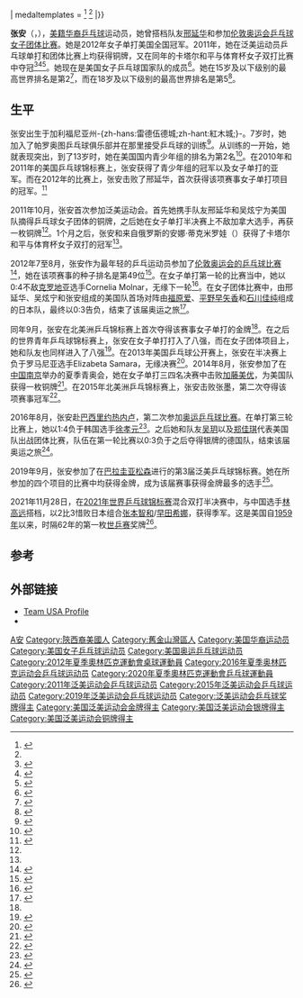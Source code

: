 {{Otheruses|other=名为张安的其他人物|張安 (成化進士)}}
{{NoteTA|G1=Sports|G2=Table Tennis}}
{{Infobox table tennis player 
| playername = 张安
| image=
| imagesize= 
| caption = 
| fullname = 莉莉·安·张（{{lang|en|Lily Ann Zhang}}）<ref name="ittf"/>
| nationality = {{USA}} 
| playingstyle = 横握式底板、全能攻击型
| hrank= 
| birthdate = {{Birth date and age|1996|6|16}}
| birthplace = {{USA}}[[加利福尼亚州|加利福尼亚州]][[紅木城|-{zh-hans:雷德伍德城;zh-hant:紅木城;}-]]
| deathdate = 
| deathplace = 
| height = {{convert|5.4|ft|cm|abbr=on}}<ref name="london 2012"/>
| weight ={{convert|117|lb|kg|abbr=on}}<ref name="london 2012">{{cite web|title=Lily Zhang - Table Tennis - Olympic Athlete {{!}} London 2012 |url=http://www.london2012.com/athlete/zhang-lily-1132430/ |publisher=London 2012 |accessdate=2012-09-26 |archivedate=2013-04-04 |archiveurl=https://web.archive.org/web/20130404001634/http://www.london2012.com/athlete/zhang-lily-1132430/ |deadurl=yes }}</ref>
| medaltemplates = 
{{MedalSport | 女子[[乒乓球|乒乓球]]}} 
{{MedalCountry | {{USA}} }}
{{MedalCompetition|[[世界乒乓球锦标赛|世界乒乓球锦标赛]]}}
{{MedalBronze| [[2021年世界乒乓球锦标赛|2021 休斯敦]] |混合双打}}
{{MedalCompetition|[[夏季青年奥林匹克运动会|夏季青年奥林匹克运动会]]}}
{{MedalBronze| [[2014年夏季青年奧林匹克運動會|2014 南京]] |单打}}
{{MedalCompetition|[[泛美運動會|泛美運動會]]}}
{{MedalGold| [[2015年泛美運動會|2015 多伦多]] |团体}}
{{MedalSilver| [[2019年泛美運動會|2019 利马]] |[[2019年泛美运动会乒乓球比赛|双打]]}}
{{MedalBronze| [[2015年泛美運動會|2015 多伦多]] |单打}}
{{MedalBronze| [[2011年泛美運動會|2011 瓜达拉哈拉市]] |团体}}<ref name="2011 PAMG">{{cite web|title=XVI Pan-American Games Results Book|url=http://www.old.ittf.com/juniors/2011/Guadalajara_PANAM_Games/XVI_PANAMGAMES_resultsbook.pdf|publisher=ITTF|accessdate=2012-10-03|deadurl=yes|archiveurl=https://web.archive.org/web/20170306032704/http://www.old.ittf.com/juniors/2011/Guadalajara_PANAM_Games/XVI_PANAMGAMES_resultsbook.pdf|archivedate=2017年3月6日}}</ref>
{{MedalBronze| [[2011年泛美運動會|2011 瓜达拉哈拉市]] |单打}}<ref name="2011 PAMG"/>
{{MedalBronze| [[2019年泛美運動會|2019 利马]] |团体}}
{{MedalCompetition|泛美锦标赛}}
{{MedalGold|2019 亞松森|单打}}
{{MedalGold|2019 亞松森|双打}}
{{MedalGold|2019 亞松森|混合双打}}
{{MedalGold|2019 亞松森|团体}}
{{MedalSilver|2018 圣地亚哥|双打}}
{{MedalSilver|2018 圣地亚哥|团体}}
{{MedalCompetition|北美洲锦标赛}}
{{MedalGold|2015 威斯特徹斯特 |单打}}
{{MedalGold|2012 卡里 |单打<ref name="NAChamps">{{Cite web |url=http://www.old.ittf.com/_front_page/ittf_full_story1.asp?ID=29054&Competition_ID=2177& |title=Youngest Olympian, American Teenager Crowned Queen in Carolina |publisher=ITTF |date=2012-09-03 |accessdate=2012-10-03 }}{{Dead link|date=2018年6月 |bot=InternetArchiveBot |fix-attempted=no }}</ref>}}
{{MedalSilver|2011 密西索加 |单打<ref name="ittf"/>}}
{{MedalSilver|2010 大急流城 |单打}}
{{MedalBronze|2009 拉瓦尔 |单打}}
|}}

'''张安'''（{{lang-en|Lily Ann Zhang}}，{{bd|1996年|6月16日||catIdx=Z张}}），[[美籍华裔|美籍华裔]][[乒乓球|乒乓球]]运动员，她曾搭档队友[[邢延华|邢延华]]和{{le|吴炫宁|Erica Wu}}参加[[2012年夏季奥林匹克运动会|伦敦奥运会]][[2012年夏季奧林匹克運動會乒乓球比賽|乒乓球]][[2012年夏季奧林匹克運動會乒乓球比賽－女子團體|女子团体比赛]]。她是2012年女子单打美国全国冠军。2011年，她在泛美运动员乒乓球单打和团体比赛上均获得铜牌，又在同年的卡塔尔和平与体育杯女子双打比赛中夺冠<ref name="ittf">{{cite web|title=ZHANG Lily Ann (USA)|url=http://www.old.ittf.com/ittf_stats/All_events3.asp?ID=10862|accessdate=2012-10-02|publisher=ITTF|archiveurl=https://web.archive.org/web/20170306023802/http://www.old.ittf.com/ittf_stats/All_events3.asp?ID=10862|archivedate=2017年3月6日|deadurl=yes|df=}}</ref><ref name="ittf qatar">{{cite web|title=Smiling Faces Print A Thousand Words, Doha Reserves a Place in History|url=http://www.old.ittf.com/_front_page/ittf_full_story1.asp?ID=26490&Competition_ID=2096&|accessdate=2012-09-26|last=Marshall|first=Ian|publisher=ITTF}}{{Dead link|date=2018年6月|bot=InternetArchiveBot|fix-attempted=no}}</ref><ref>{{cite web|title=2012 Olympic Games USA Table Tennis Media Guide|url=http://www.teamusa.org/USA-Table-Tennis/Features/2012/July/18/2012-Olympic-Games-USA-Table-Tennis-Media-Guide.aspx?p=1|accessdate=2012-07-29|last=|first=|archive-url=https://web.archive.org/web/20190522031738/https://www.teamusa.org/USA-Table-Tennis/Features/2012/July/18/2012-Olympic-Games-USA-Table-Tennis-Media-Guide.aspx?p=1|archive-date=2019-05-22|dead-url=no}}</ref>。她现在是美国女子乒乓球国家队的成员<ref>{{cite web|title=Lily Zhang|url=http://www.indiacc.org/lily|accessdate=2012-10-04|publisher=ICC|archive-date=2022-03-30|archive-url=https://web.archive.org/web/20220330075855/https://www.indiacc.org/lily/}}</ref>。她在15岁及以下级别的最高世界排名是第2<ref>{{cite web|title=ITTF U-15 World Ranking|url=http://www.old.ittf.com/ittf_ranking/world_ranking_per_name.asp?Player_ID=112221&U18=0&U21=0&Siniors=0&|accessdate=2014-01-26}}{{Dead link|date=2018年6月|bot=InternetArchiveBot|fix-attempted=no}}</ref>，而在18岁及以下级别的最高世界排名是第5<ref>{{cite web|title=ITTF U-18 World Ranking|url=http://www.old.ittf.com/ittf_ranking/world_ranking_per_name.asp?Player_ID=112221&U18=1&U21=0&Siniors=0&|accessdate=2014-01-26}}{{Dead link|date=2018年6月|bot=InternetArchiveBot|fix-attempted=no}}</ref>。

==生平==
张安出生于加利福尼亚州-{zh-hans:雷德伍德城;zh-hant:紅木城;}-。7岁时，她加入了帕罗奥图乒乓球俱乐部并在那里接受乒乓球的训练<ref>{{cite web|title=Where are they now: Lily Zhang|url=http://palyvoice.com/2014/10/09/where-are-they-now-lily-zhang/|accessdate=2016-03-08|date=2014-10-09|publisher=the Paly Voice|archive-date=2017-07-07|archive-url=https://web.archive.org/web/20170707223931/http://palyvoice.com/2014/10/09/where-are-they-now-lily-zhang/}}</ref>。从训练的一开始，她就表现突出，到了13岁时，她在美国国内青少年组的排名为第2名<ref>{{cite web|title=Bay Area a hotbed for table tennis|url=http://abclocal.go.com/kgo/story?section=news/sports&id=7194948|accessdate=2009-12-30|date=2009-12-30|work=ABC News|archive-url=https://web.archive.org/web/20100102002735/http://abclocal.go.com/kgo/story?section=news%2Fsports&id=7194948|archive-date=2010-01-02|dead-url=yes}}</ref>。在2010年和2011年的美国乒乓球锦标赛上，张安获得了青少年组的冠军以及女子单打的亚军。而在2012年的比赛上，张安击败了邢延华，首次获得该项赛事女子单打项目的冠军。<ref>{{cite web|title=Ariel Hsing lost her crown at the 2012 US Nationals|url=http://tabletennista.com/2012/12/ariel-hsing-lost-her-crown-at-the-2012-us/|accessdate=2014-01-03|date=2012-12-28|publisher=Table Tennista|archive-url=https://web.archive.org/web/20140103231119/http://tabletennista.com/2012/12/ariel-hsing-lost-her-crown-at-the-2012-us/|archive-date=2014-01-03|dead-url=yes}}</ref>

2011年10月，张安首次参加泛美运动会。首先她携手队友邢延华和吴炫宁为美国队摘得乒乓球女子团体的铜牌，之后她在女子单打半决赛上不敌加拿大选手{{link-en|张墨|Zhang Mo}}，再获一枚铜牌<ref name="2011 PAMG"/>。1个月之后，张安和来自俄罗斯的安娜·蒂克米罗娃（{{lang|en|Anna Tikhomirova}}）获得了卡塔尔和平与体育杯女子双打的冠军<ref name="ittf qatar"/>。

2012年7至8月，张安作为最年轻的乒乓运动员参加了[[2012年夏季奥林匹克运动会乒乓球比赛|伦敦奥运会的乒乓球比赛]]<ref>{{Cite web|title=Table Tennis at the 2012 London Summer Games|url=http://www.sports-reference.com/olympics/summer/2012/TTN/|accessdate=2012-10-03|website=sports-reference.com|archiveurl=https://web.archive.org/web/20160913013118/http://www.sports-reference.com/olympics/summer/2012/TTN/|archivedate=2016-09-13|deadurl=yes}}</ref>，她在该项赛事的种子排名是第49位<ref>{{cite web|title=2012 Olympic Games. Women's Singles Seeding List|url=http://www.old.ittf.com/World_Events/2012OG/2012_OG_W_Singles_Seeding.pdf|accessdate=2012-10-02|publisher=ITTF|archiveurl=https://web.archive.org/web/20170306032944/http://www.old.ittf.com/World_Events/2012OG/2012_OG_W_Singles_Seeding.pdf|archivedate=2017年3月6日|deadurl=yes|df=}}</ref>。在女子单打第一轮的比赛当中，她以0:4不敌[[克罗地亚|克罗地亚]]选手Cornelia Molnar，无缘下一轮<ref>{{cite web|title=Olympics: Lily Zhang Out of Table Tennis Singles Event|url=http://photos.mercurynews.com/2012/07/28/olympics-lily-zhang-out-of-table-tennis-singles-event/|accessdate=2012-10-02|date=2012-07-28|publisher=Mercury News|archive-date=2016-03-14|archive-url=https://web.archive.org/web/20160314044906/http://photos.mercurynews.com/2012/07/28/olympics-lily-zhang-out-of-table-tennis-singles-event/}}</ref>。在女子团体比赛中，由邢延华、吴炫宁和张安组成的美国队首场对阵由[[福原爱|福原爱]]、[[平野早矢香|平野早矢香]]和[[石川佳纯|石川佳纯]]组成的日本队，最终以0:3告负，结束了该届奥运之旅<ref>{{cite web|title=Li Qian Defeats Bronze Medallist but Singapore Recovers to Reach Last Eight|url=http://www.old.ittf.com/_front_page/ittf_full_story1.asp?ID=28684&Competition_ID=2003&|accessdate=2012-10-02|publisher=ITTF}}{{Dead link|date=2018年6月|bot=InternetArchiveBot|fix-attempted=no}}</ref>。

同年9月，张安在北美洲乒乓锦标赛上首次夺得该赛事女子单打的金牌<ref name="NAChamps"/>。在之后的世界青年乒乓球锦标赛上，张安在女子单打打入了八强，而在女子团体项目上，她和队友也同样进入了八强<ref>{{cite web|title=Top Form Maintained, Quarter-Final Places Booked After Earlier Surprise Wins|url=http://www.old.ittf.com/stories/Stories_detail.asp?ID=30076&Category=&General_Catigory=GJP&|accessdate=2014-01-03|date=2012-12-10|publisher=ITTF}}{{Dead link|date=2018年6月|bot=InternetArchiveBot|fix-attempted=no}}</ref>。在2013年美国乒乓球公开赛上，张安在半决赛上负于罗马尼亚选手Elizabeta Samara，无缘决赛<ref>{{cite web|title=GAC Group 2013 ITTF World Tour, US Open, Americas Challenge Series - Results|url=http://www.teamusa.org/USA-Table-Tennis/Events/2013-US-Open-Draws/2013-US-Open-Womens-Singles-Draw|accessdate=2016-03-08|publisher=Team USA|archive-date=2022-03-31|archive-url=https://web.archive.org/web/20220331191758/https://www.teamusa.org/USA-Table-Tennis/Events/2013-US-Open-Draws/2013-US-Open-Womens-Singles-Draw}}</ref>。2014年8月，张安参加了在[[中国|中国]][[南京|南京]]举办的夏季青奥会，她在女子单打三四名决赛中击败[[加藤美优|加藤美优]]，为美国队获得一枚铜牌<ref>{{cite web|title=Bronze, First Medal for United States, Lily Zhang Stars and Earns Her Stripes|url=http://www.old.ittf.com/_front_page/ittf_full_story1.asp?ID=36658&Competition_ID=2059&|accessdate=2016-03-08|date=2014-08-20|publisher=ITTF}}{{Dead link|date=2018年6月|bot=InternetArchiveBot|fix-attempted=no}}</ref>。在2015年北美洲乒乓锦标赛上，张安击败张墨，第二次夺得该项赛事冠军<ref>{{cite web|title=Markham Avenged, Gold for Lily Zhang in Westechester|url=http://www.old.ittf.com/_front_page/ittf_full_story1.asp?ID=41275&Competition_ID=2588&|accessdate=2016-03-08|date=2015-09-08|publisher=ITTF}}{{Dead link|date=2018年6月|bot=InternetArchiveBot|fix-attempted=no}}</ref>。

2016年8月，张安赴[[巴西|巴西]][[里约热内卢|里约热内卢]]，第二次参加[[2016年夏季奥林匹克运动会乒乓球比赛|奥运乒乓球比赛]]。在单打第三轮比赛上，她以1:4负于韩国选手[[徐孝元|徐孝元]]<ref>{{cite web|title=Day 3 Recap: Marathons galore in men's fourth round finale|url=http://www.nbcolympics.com/news/day-3-last-american-zhang-goes-down|accessdate=2017-01-31|date=2016-08-08|publisher=NBC Olympics|archiveurl=https://web.archive.org/web/20170131015939/http://www.nbcolympics.com/news/day-3-last-american-zhang-goes-down|archivedate=2017-01-31}}</ref>。之后她和队友[[吴玥|吴玥]]以及[[郑佳琪|郑佳琪]]代表美国队出战团体比赛，队伍在第一轮比赛以0:3负于之后夺得银牌的德国队，结束该届奥运之旅<ref>{{cite web|title=US Women's Team Bow out to Germany in Rio|url=http://www.teamusa.org/USA-Table-Tennis/Features/2016/August/12/US-Womens-Team-Bow-Out-to-Germany-in-Rio|accessdate=2017-01-31|date=2016-08-12|publisher=Team USA|archive-date=2019-05-22|archive-url=https://web.archive.org/web/20190522214457/https://www.teamusa.org/USA-Table-Tennis/Features/2016/August/12/US-Womens-Team-Bow-Out-to-Germany-in-Rio}}</ref>。

2019年9月，张安参加了在[[巴拉圭|巴拉圭]][[亚松森|亚松森]]进行的第3届泛美乒乓球锦标赛。她在所参加的四个项目的比赛中均获得金牌，成为该届赛事获得金牌最多的选手<ref>{{cite web|title=Clean sweep for Lily Zhang, player of the tournament|url=https://www.ittf.com/2019/09/09/clean-sweep-lily-zhang-player-tournament/|accessdate=2019-09-26|date=2019-09-09|work=ITTF|archive-date=2020-08-03|archive-url=https://web.archive.org/web/20200803181819/https://www.ittf.com/2019/09/09/clean-sweep-lily-zhang-player-tournament/}}</ref>。

2021年11月28日，在[[2021年世界乒乓球锦标赛|2021年世界乒乓球锦标赛]]混合双打半决赛中，与中国选手[[林高遠|林高远]]搭档，以2比3惜败日本组合[[張本智和|张本智和]]/[[早田希娜|早田希娜]]，获得季军。这是美国自[[1959年世界乒乓球锦标赛|1959年]]以来，时隔62年的第一枚[[世界乒乓球锦标赛|世乒赛]]奖牌<ref>{{Cite web|title=国乒组合王楚钦/孙颖莎世乒赛混双夺冠 中美组合林高远/张安摘铜|url=https://www.chinanews.com.cn/ty/2021/11-29/9618449.shtml|access-date=2021-11-29|publisher=中新网|archive-date=2021-12-03|archive-url=https://web.archive.org/web/20211203015823/http://chinanews.com.cn/ty/2021/11-29/9618449.shtml}}</ref>。

== 参考 ==
{{reflist|2}}

== 外部链接 ==
* [http://www.teamusa.org/Athletes/ZH/Lily-Zhang.aspx Team USA Profile] {{Wayback|url=http://www.teamusa.org/Athletes/ZH/Lily-Zhang.aspx |date=20120727231007 }}
* {{cite web|url=http://www.sports-reference.com/olympics/athletes/zh/lily-zhang-1.html|title=Sports Reference|archiveurl=https://web.archive.org/web/20161204054631/http://www.sports-reference.com/olympics/athletes/zh/lily-zhang-1.html|archivedate=2016-12-04}}

{{北美洲乒乓球锦标赛女子单打冠军}}

{{Authority control}}

{{DEFAULTSORT:Zhang, Lily}}
[[Category:张姓|A安]]
[[Category:陝西裔美國人|Category:陝西裔美國人]]
[[Category:舊金山灣區人|Category:舊金山灣區人]]
[[Category:美国华裔运动员|Category:美国华裔运动员]]
[[Category:美国女子乒乓球运动员|Category:美国女子乒乓球运动员]]
[[Category:美国奥运乒乓球运动员|Category:美国奥运乒乓球运动员]]
[[Category:2012年夏季奧林匹克運動會桌球運動員|Category:2012年夏季奧林匹克運動會桌球運動員]]
[[Category:2016年夏季奥林匹克运动会乒乓球运动员|Category:2016年夏季奥林匹克运动会乒乓球运动员]]
[[Category:2020年夏季奧林匹克運動會乒乓球運動員|Category:2020年夏季奧林匹克運動會乒乓球運動員]]
[[Category:2011年泛美运动会乒乓球运动员|Category:2011年泛美运动会乒乓球运动员]]
[[Category:2015年泛美运动会乒乓球运动员|Category:2015年泛美运动会乒乓球运动员]]
[[Category:2019年泛美运动会乒乓球运动员|Category:2019年泛美运动会乒乓球运动员]]
[[Category:泛美运动会乒乓球奖牌得主|Category:泛美运动会乒乓球奖牌得主]]
[[Category:美国泛美运动会金牌得主|Category:美国泛美运动会金牌得主]]
[[Category:美国泛美运动会银牌得主|Category:美国泛美运动会银牌得主]]
[[Category:美国泛美运动会铜牌得主|Category:美国泛美运动会铜牌得主]]